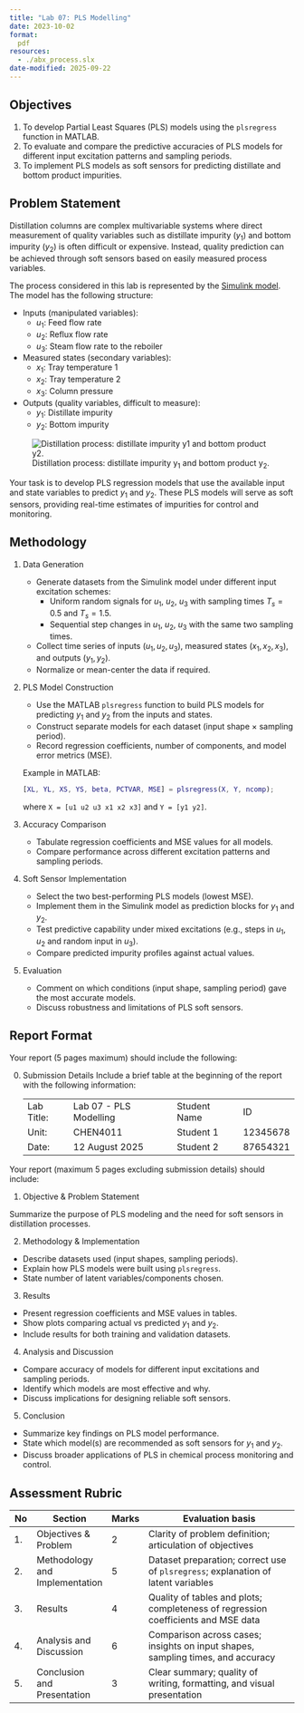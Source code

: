```yaml
---
title: "Lab 07: PLS Modelling"
date: 2023-10-02
format:
  pdf
resources:
  - ./abx_process.slx
date-modified: 2025-09-22
---
```


## Objectives

1. To develop Partial Least Squares (PLS) models using the `plsregress`
   function in MATLAB.  
2. To evaluate and compare the predictive accuracies of PLS models for
   different input excitation patterns and sampling periods.  
3. To implement PLS models as soft sensors for predicting distillate and bottom
   product impurities.  

## Problem Statement {#sec-process-information}

Distillation columns are complex multivariable systems where direct measurement
of quality variables such as distillate impurity ($y_1$) and bottom impurity
($y_2$) is often difficult or expensive. Instead, quality prediction can be
achieved through soft sensors based on easily measured process variables.  

The process considered in this lab is represented by the [Simulink
model](./abx_process.slx). The model has the following structure:  

- Inputs (manipulated variables):  
  - $u_1$: Feed flow rate  
  - $u_2$: Reflux flow rate  
  - $u_3$: Steam flow rate to the reboiler  

- Measured states (secondary variables):  
  - $x_1$: Tray temperature 1  
  - $x_2$: Tray temperature 2  
  - $x_3$: Column pressure  

- Outputs (quality variables, difficult to measure):  
  - $y_1$: Distillate impurity  
  - $y_2$: Bottom impurity  

![Distillation process: distillate impurity y~1~ and bottom product y~2~.](./abx_process.png){#fig-1}

Your task is to develop PLS regression models that use the available input
and state variables to predict $y_1$ and $y_2$. These PLS models will serve as
soft sensors, providing real-time estimates of impurities for control and
monitoring.  

## Methodology

1. Data Generation
   - Generate datasets from the Simulink model under different input excitation
   schemes:  
     - Uniform random signals for $u_1$, $u_2$, $u_3$ with sampling times
     $T_s=0.5$ and $T_s=1.5$.  
     - Sequential step changes in $u_1$, $u_2$, $u_3$ with the same two
     sampling times.  
   - Collect time series of inputs ($u_1, u_2, u_3$), measured states ($x_1,
   x_2, x_3$), and outputs ($y_1, y_2$).  
   - Normalize or mean-center the data if required.

2. PLS Model Construction
   - Use the MATLAB `plsregress` function to build PLS models for predicting
   $y_1$ and $y_2$ from the inputs and states.  
   - Construct separate models for each dataset (input shape × sampling
   period).  
   - Record regression coefficients, number of components, and model error
   metrics (MSE).  

   Example in MATLAB:
   ```matlab
   [XL, YL, XS, YS, beta, PCTVAR, MSE] = plsregress(X, Y, ncomp);
   ```
where `X = [u1 u2 u3 x1 x2 x3]` and `Y = [y1 y2]`.

3. Accuracy Comparison

   * Tabulate regression coefficients and MSE values for all models.
   * Compare performance across different excitation patterns and sampling
   periods.

4. Soft Sensor Implementation

   * Select the two best-performing PLS models (lowest MSE).
   * Implement them in the Simulink model as prediction blocks for $y_1$ and
   $y_2$.
   * Test predictive capability under mixed excitations (e.g., steps in
   $u_1$, $u_2$ and random input in $u_3$).
   * Compare predicted impurity profiles against actual values.

5. Evaluation

   * Comment on which conditions (input shape, sampling period) gave the most
   accurate models.
   * Discuss robustness and limitations of PLS soft sensors.

## Report Format

Your report (5 pages maximum) should include the following:

0. Submission Details
   Include a brief table at the beginning of the report with the following information:

   |||||
   |-|-|-|-|
   | Lab Title: | Lab 07 - PLS Modelling| Student Name | ID       |
   | Unit:      | CHEN4011                     | Student 1    | 12345678 |
   | Date:      | 12 August 2025               | Student 2    | 87654321 |


Your report (maximum 5 pages excluding submission details) should include:

1. Objective & Problem Statement

Summarize the purpose of PLS modeling and the need for soft sensors in
distillation processes.

2. Methodology & Implementation

  * Describe datasets used (input shapes, sampling periods).
  * Explain how PLS models were built using `plsregress`.
  * State number of latent variables/components chosen.

3. Results

  * Present regression coefficients and MSE values in tables.
  * Show plots comparing actual vs predicted $y_1$ and $y_2$.
  * Include results for both training and validation datasets.

4. Analysis and Discussion

  * Compare accuracy of models for different input excitations and sampling periods.
  * Identify which models are most effective and why.
  * Discuss implications for designing reliable soft sensors.

5. Conclusion

  * Summarize key findings on PLS model performance.
  * State which model(s) are recommended as soft sensors for $y_1$ and $y_2$.
  * Discuss broader applications of PLS in chemical process monitoring and control.


## Assessment Rubric 

| No | Section                        | Marks | Evaluation basis                                                                  |
|-|---|-|-------|
| 1. | Objectives & Problem           | 2     | Clarity of problem definition; articulation of objectives                         |
| 2. | Methodology and Implementation | 5     | Dataset preparation; correct use of `plsregress`; explanation of latent variables |
| 3. | Results                        | 4     | Quality of tables and plots; completeness of regression coefficients and MSE data |
| 4. | Analysis and Discussion        | 6     | Comparison across cases; insights on input shapes, sampling times, and accuracy   |
| 5. | Conclusion and Presentation    | 3     | Clear summary; quality of writing, formatting, and visual presentation            |

